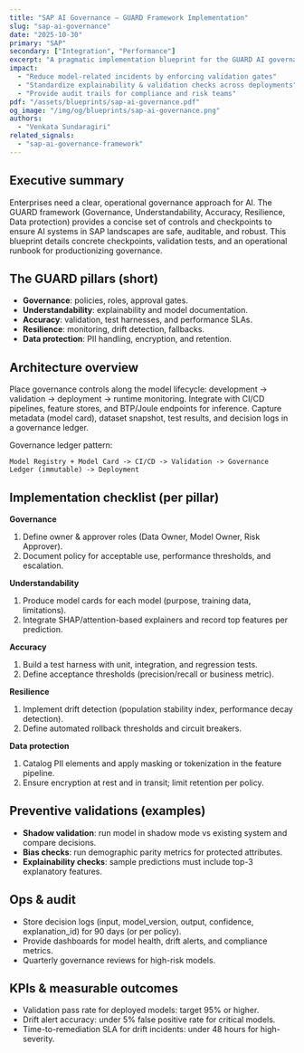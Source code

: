 ```yaml
---
title: "SAP AI Governance — GUARD Framework Implementation"
slug: "sap-ai-governance"
date: "2025-10-30"
primary: "SAP"
secondary: ["Integration", "Performance"]
excerpt: "A pragmatic implementation blueprint for the GUARD AI governance framework: Governance, Understandability, Accuracy, Resilience, and Data protection."
impact:
  - "Reduce model-related incidents by enforcing validation gates"
  - "Standardize explainability & validation checks across deployments"
  - "Provide audit trails for compliance and risk teams"
pdf: "/assets/blueprints/sap-ai-governance.pdf"
og_image: "/img/og/blueprints/sap-ai-governance.png"
authors:
  - "Venkata Sundaragiri"
related_signals:
  - "sap-ai-governance-framework"
---
```


## Executive summary
Enterprises need a clear, operational governance approach for AI. The GUARD framework (Governance, Understandability, Accuracy, Resilience, Data protection) provides a concise set of controls and checkpoints to ensure AI systems in SAP landscapes are safe, auditable, and robust. This blueprint details concrete checkpoints, validation tests, and an operational runbook for productionizing governance.

## The GUARD pillars (short)
- **Governance**: policies, roles, approval gates.  
- **Understandability**: explainability and model documentation.  
- **Accuracy**: validation, test harnesses, and performance SLAs.  
- **Resilience**: monitoring, drift detection, fallbacks.  
- **Data protection**: PII handling, encryption, and retention.

## Architecture overview
Place governance controls along the model lifecycle: development → validation → deployment → runtime monitoring. Integrate with CI/CD pipelines, feature stores, and BTP/Joule endpoints for inference. Capture metadata (model card), dataset snapshot, test results, and decision logs in a governance ledger.

Governance ledger pattern:

```
Model Registry + Model Card -> CI/CD -> Validation -> Governance Ledger (immutable) -> Deployment
```

## Implementation checklist (per pillar)
**Governance**
1. Define owner & approver roles (Data Owner, Model Owner, Risk Approver).  
2. Document policy for acceptable use, performance thresholds, and escalation.

**Understandability**
1. Produce model cards for each model (purpose, training data, limitations).  
2. Integrate SHAP/attention-based explainers and record top features per prediction.

**Accuracy**
1. Build a test harness with unit, integration, and regression tests.  
2. Define acceptance thresholds (precision/recall or business metric).

**Resilience**
1. Implement drift detection (population stability index, performance decay detection).  
2. Define automated rollback thresholds and circuit breakers.

**Data protection**
1. Catalog PII elements and apply masking or tokenization in the feature pipeline.  
2. Ensure encryption at rest and in transit; limit retention per policy.

## Preventive validations (examples)
- **Shadow validation**: run model in shadow mode vs existing system and compare decisions.  
- **Bias checks**: run demographic parity metrics for protected attributes.  
- **Explainability checks**: sample predictions must include top-3 explanatory features.

## Ops & audit
- Store decision logs (input, model_version, output, confidence, explanation_id) for 90 days (or per policy).  
- Provide dashboards for model health, drift alerts, and compliance metrics.  
- Quarterly governance reviews for high-risk models.

## KPIs & measurable outcomes
- Validation pass rate for deployed models: target 95% or higher.  
- Drift alert accuracy: under 5% false positive rate for critical models.  
- Time-to-remediation SLA for drift incidents: under 48 hours for high-severity.